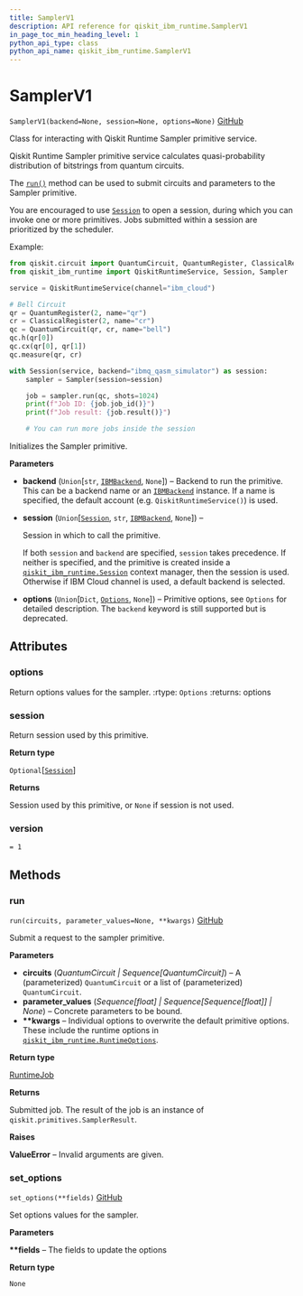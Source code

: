 ```yaml
---
title: SamplerV1
description: API reference for qiskit_ibm_runtime.SamplerV1
in_page_toc_min_heading_level: 1
python_api_type: class
python_api_name: qiskit_ibm_runtime.SamplerV1
---
```


# SamplerV1

<span id="qiskit_ibm_runtime.SamplerV1" />

`SamplerV1(backend=None, session=None, options=None)` [GitHub](https://github.com/Qiskit/qiskit-ibm-runtime/tree/main/qiskit_ibm_runtime/sampler.py#L140-L290 "view source code")

Class for interacting with Qiskit Runtime Sampler primitive service.

Qiskit Runtime Sampler primitive service calculates quasi-probability distribution of bitstrings from quantum circuits.

The [`run()`](#qiskit_ibm_runtime.SamplerV1.run "qiskit_ibm_runtime.SamplerV1.run") method can be used to submit circuits and parameters to the Sampler primitive.

You are encouraged to use [`Session`](qiskit_ibm_runtime.Session "qiskit_ibm_runtime.Session") to open a session, during which you can invoke one or more primitives. Jobs submitted within a session are prioritized by the scheduler.

Example:

```python
from qiskit.circuit import QuantumCircuit, QuantumRegister, ClassicalRegister
from qiskit_ibm_runtime import QiskitRuntimeService, Session, Sampler

service = QiskitRuntimeService(channel="ibm_cloud")

# Bell Circuit
qr = QuantumRegister(2, name="qr")
cr = ClassicalRegister(2, name="cr")
qc = QuantumCircuit(qr, cr, name="bell")
qc.h(qr[0])
qc.cx(qr[0], qr[1])
qc.measure(qr, cr)

with Session(service, backend="ibmq_qasm_simulator") as session:
    sampler = Sampler(session=session)

    job = sampler.run(qc, shots=1024)
    print(f"Job ID: {job.job_id()}")
    print(f"Job result: {job.result()}")

    # You can run more jobs inside the session
```

Initializes the Sampler primitive.

**Parameters**

*   **backend** (`Union`\[`str`, [`IBMBackend`](qiskit_ibm_runtime.IBMBackend "qiskit_ibm_runtime.ibm_backend.IBMBackend"), `None`]) – Backend to run the primitive. This can be a backend name or an [`IBMBackend`](qiskit_ibm_runtime.IBMBackend "qiskit_ibm_runtime.IBMBackend") instance. If a name is specified, the default account (e.g. `QiskitRuntimeService()`) is used.

*   **session** (`Union`\[[`Session`](qiskit_ibm_runtime.Session "qiskit_ibm_runtime.session.Session"), `str`, [`IBMBackend`](qiskit_ibm_runtime.IBMBackend "qiskit_ibm_runtime.ibm_backend.IBMBackend"), `None`]) –

    Session in which to call the primitive.

    If both `session` and `backend` are specified, `session` takes precedence. If neither is specified, and the primitive is created inside a [`qiskit_ibm_runtime.Session`](qiskit_ibm_runtime.Session "qiskit_ibm_runtime.Session") context manager, then the session is used. Otherwise if IBM Cloud channel is used, a default backend is selected.

*   **options** (`Union`\[`Dict`, [`Options`](qiskit_ibm_runtime.options.Options "qiskit_ibm_runtime.options.options.Options"), `None`]) – Primitive options, see `Options` for detailed description. The `backend` keyword is still supported but is deprecated.

## Attributes

<span id="qiskit_ibm_runtime.SamplerV1.options" />

### options

Return options values for the sampler. :rtype: `Options` :returns: options

<span id="qiskit_ibm_runtime.SamplerV1.session" />

### session

Return session used by this primitive.

**Return type**

`Optional`\[[`Session`](qiskit_ibm_runtime.Session "qiskit_ibm_runtime.session.Session")]

**Returns**

Session used by this primitive, or `None` if session is not used.

<span id="qiskit_ibm_runtime.SamplerV1.version" />

### version

`= 1`

## Methods

### run

<span id="qiskit_ibm_runtime.SamplerV1.run" />

`run(circuits, parameter_values=None, **kwargs)` [GitHub](https://github.com/Qiskit/qiskit-ibm-runtime/tree/main/qiskit_ibm_runtime/sampler.py#L210-L238 "view source code")

Submit a request to the sampler primitive.

**Parameters**

*   **circuits** (*QuantumCircuit | Sequence\[QuantumCircuit]*) – A (parameterized) `QuantumCircuit` or a list of (parameterized) `QuantumCircuit`.
*   **parameter\_values** (*Sequence\[float] | Sequence\[Sequence\[float]] | None*) – Concrete parameters to be bound.
*   **\*\*kwargs** – Individual options to overwrite the default primitive options. These include the runtime options in [`qiskit_ibm_runtime.RuntimeOptions`](qiskit_ibm_runtime.RuntimeOptions "qiskit_ibm_runtime.RuntimeOptions").

**Return type**

[RuntimeJob](qiskit_ibm_runtime.RuntimeJob "qiskit_ibm_runtime.RuntimeJob")

**Returns**

Submitted job. The result of the job is an instance of `qiskit.primitives.SamplerResult`.

**Raises**

**ValueError** – Invalid arguments are given.

### set\_options

<span id="qiskit_ibm_runtime.SamplerV1.set_options" />

`set_options(**fields)` [GitHub](https://github.com/Qiskit/qiskit-ibm-runtime/tree/main/qiskit_ibm_runtime/base_primitive.py#L402-L410 "view source code")

Set options values for the sampler.

**Parameters**

**\*\*fields** – The fields to update the options

**Return type**

`None`

